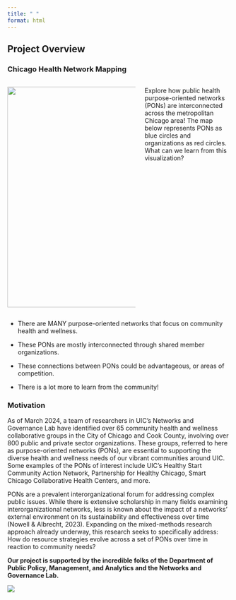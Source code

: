 ```yaml
---
title: " "
format: html
---
```


## Project Overview

### Chicago Health Network Mapping

::: columns
::: {.column width="60%"}
![](Visualizations/Chicago%20Health%20PONs%20orgs%20only.jpeg){width="500"}
:::

::: {.column width="40%"}
Explore how public health purpose-oriented networks (PONs) are interconnected across the metropolitan Chicago area! The map below represents PONs as blue circles and organizations as red circles. What can we learn from this visualization?
:::
:::

-   There are MANY purpose-oriented networks that focus on community health and wellness.

-   These PONs are mostly interconnected through shared member organizations.

-   These connections between PONs could be advantageous, or areas of competition.

-   There is a lot more to learn from the community!

### Motivation

As of March 2024, a team of researchers in UIC’s Networks and Governance Lab have identified over 65 community health and wellness collaborative groups in the City of Chicago and Cook County, involving over 800 public and private sector organizations. These groups, referred to here as purpose-oriented networks (PONs), are essential to supporting the diverse health and wellness needs of our vibrant communities around UIC. Some examples of the PONs of interest include UIC’s Healthy Start Community Action Network, Partnership for Healthy Chicago, Smart Chicago Collaborative Health Centers, and more.

PONs are a prevalent interorganizational forum for addressing complex public issues. While there is extensive scholarship in many fields examining interorganizational networks, less is known about the impact of a networks’ external environment on its sustainability and effectiveness over time (Nowell & Albrecht, 2023). Expanding on the mixed-methods research approach already underway, this research seeks to specifically address: How do resource strategies evolve across a set of PONs over time in reaction to community needs?

**Our project is supported by the incredible folks of the Department of Public Policy, Management, and Analytics and the Networks and Governance Lab.**

![](Visualizations/Presentation1.png){fig-align="left"}
